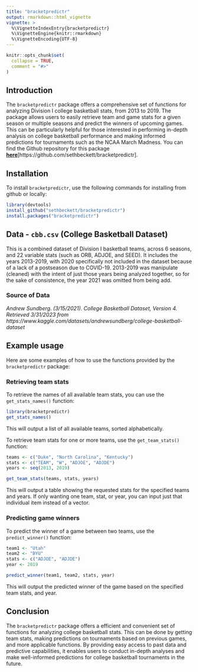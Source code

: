 ```yaml
---
title: "bracketpredictr"
output: rmarkdown::html_vignette
vignette: >
  %\VignetteIndexEntry{bracketpredictr}
  %\VignetteEngine{knitr::rmarkdown}
  %\VignetteEncoding{UTF-8}
---
```


```r
knitr::opts_chunk$set(
  collapse = TRUE,
  comment = "#>"
)
```

## Introduction

The `` bracketpredictr `` package offers a comprehensive set of functions for analyzing Division I college basketball stats, from 2013 to 2019. The package allows users to easily retrieve team and game stats for a given season or multiple seasons and predict the winners of upcoming games. This can be particularly helpful for those interested in performing in-depth analysis on college basketball performance and making informed predictions for tournaments such as the NCAA March Madness. You can find the Github repository for this package **[here](https://github.com/sethbeckett/bracketpredictr)**[https://github.com/sethbeckett/bracketpredictr].

## Installation

To install `bracketpredictr`, use the following commands for installing from github or locally:

```r
library(devtools)
install_github("sethbeckett/bracketpredictr")
install.packages("bracketpredictr")
```

## Data - `cbb.csv` (College Basketball Dataset)

This is a combined dataset of Division I basketball teams, across 6 seasons, and 22 variable stats (such as ORB, ADJOE, and SEED). It includes the years 2013-2019, with 2020 specifically not included in the dataset because of a lack of a postseason due to COVID-19. 2013-2019 was manipulate (cleaned) with the intent of just those years being analyzed together, so for the sake of consistence, the year 2021 was omitted from being add. 

### Source of Data
*Andrew Sundberg. (3/15/2021). College Basketball Dataset, Version 4. Retrieved 3/31/2023 from https://www.kaggle.com/datasets/andrewsundberg/college-basketball-dataset*

## Example usage
Here are some examples of how to use the functions provided by the `bracketpredictr` package:

### Retrieving team stats

To retrieve the names of all available team stats, you can use the `get_stats_names()` function:

```r
library(bracketpredictr)
get_stats_names()
```

This will output a list of all available teams, sorted alphabetically.

To retrieve team stats for one or more teams, use the `get_team_stats()` function:

```r
teams <- c("Duke", "North Carolina", "Kentucky")
stats <- c("TEAM", "W", "ADJOE", "ADJDE")
years <- seq(2013, 2019)

get_team_stats(teams, stats, years)
```

This will output a table showing the requested stats for the specified teams and years. If only wanting one team, stat, or year, you can input just that individual item instead of a vector.

### Predicting game winners

To predict the winner of a game between two teams, use the `predict_winner()` function:

```r
team1 <- "Utah"
team2 <- "BYU"
stats <- c("ADJOE", "ADJDE")
year <- 2019

predict_winner(team1, team2, stats, year)
```

This will output the predicted winner of the game based on the specified team stats, and year.

## Conclusion

The `bracketpredictr` package offers a efficient and convenient set of functions for analyzing college basketball stats. This can be done by getting team stats, making predictions on tournaments based on previous games, and more applicable functions. By providing easy access to past data and predictive capabilities, it enables users to conduct in-depth analyses and make well-informed predictions for college basketball tournaments in the future.
